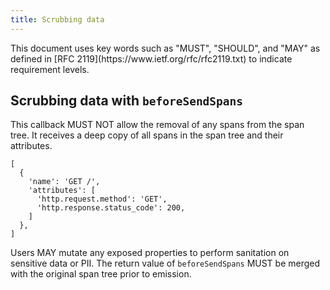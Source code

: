```yaml
---
title: Scrubbing data
---
```


<Alert level="info">
  This document uses key words such as "MUST", "SHOULD", and "MAY" as defined in [RFC 2119](https://www.ietf.org/rfc/rfc2119.txt) to indicate requirement levels.
</Alert>

## Scrubbing data with `beforeSendSpans`

This callback MUST NOT allow the removal of any spans from the span tree.
It receives a deep copy of all spans in the span tree and their attributes.

```
[
  {
    'name': 'GET /',
    'attributes': [
      'http.request.method': 'GET',
      'http.response.status_code': 200,
    ]
  },
]
```

Users MAY mutate any exposed properties to perform sanitation on sensitive data or PII.
The return value of `beforeSendSpans` MUST be merged with the original span tree prior to emission.
